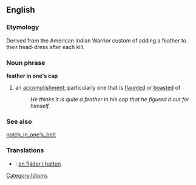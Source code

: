 ==English==

===Etymology===
Derived from the American Indian Warrior custom of adding a feather to their head-dress after each kill.

===Noun phrase===
'''feather in one's cap'''
#an [[accomplish]]ment; particularly one that is [[flaunt]]ed or [[boast]]ed of
#:''He thinks it is quite a feather in his cap that he figured it out for himself.''
===See also===
[[notch_in_one's_belt]]

===Translations===
*{{sv}}: [[en fjäder i hatten]]

[[Category:Idioms]]